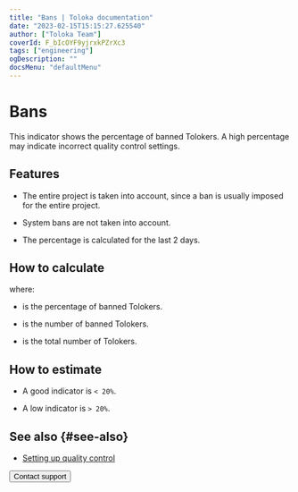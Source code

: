 ```yaml
---
title: "Bans | Toloka documentation"
date: "2023-02-15T15:15:27.625540"
author: ["Toloka Team"]
coverId: F_bIcOYF9yjrxkPZrXc3
tags: ["engineering"]
ogDescription: ""
docsMenu: "defaultMenu"
---
```



# Bans

This indicator shows the percentage of banned Tolokers. A high percentage may indicate incorrect quality control settings.

## Features

- The entire project is taken into account, since a ban is usually imposed for the entire project.

- System bans are not taken into account.

- The percentage is calculated for the last 2 days.

## How to calculate

<Formula withoutContainer={true} content="$P_{ban} = \frac{N_{ban}}{N_{total}}\times100$"/>

where:

- <Formula withoutContainer={true} content="$P_{ban}$"/> is the percentage of banned Tolokers.

- <Formula withoutContainer={true} content="$N_{ban}$"/> is the number of banned Tolokers.

- <Formula withoutContainer={true} content="$N_{total}$"/> is the total number of Tolokers.

## How to estimate

- A good indicator is `< 20%`.

- A low indicator is `> 20%`.

## See also {#see-also}

- [Setting up quality control](/docs/guide/qa-pool-settings)

<Button themeColor="light" view="default" size="l" type="link" url="/docs/guide/troubleshooting/support?form-source=guide-efficiency-metrics-ban-rate">Contact support</Button>

